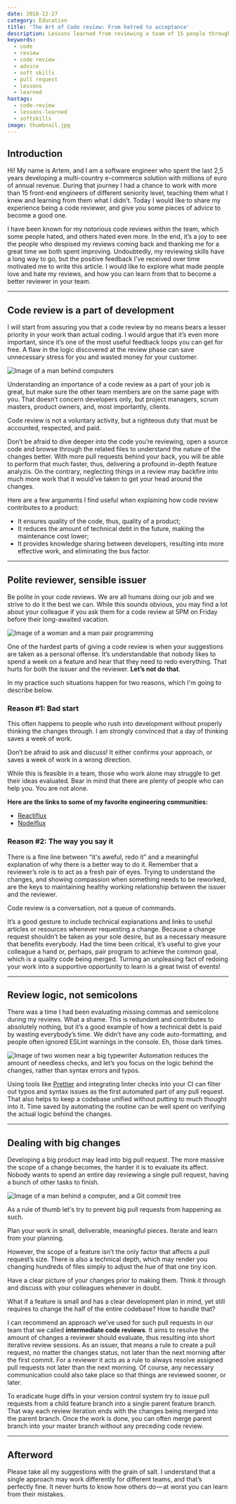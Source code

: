 ```yaml
---
date: 2018-12-27
category: Education
title: 'The Art of Code review: From hatred to acceptance'
description: Lessons learned from reviewing a team of 15 people throughout 2,5 years.
keywords:
  - code
  - review
  - code review
  - advice
  - soft skills
  - pull request
  - lessons
  - learned
hastags:
  - code-review
  - lessons-learned
  - softskills
image: thumbnail.jpg
---
```



## Introduction

Hi! My name is Artem, and I am a software engineer who spent the last 2,5 years developing a multi-country e-commerce solution with millions of euro of annual revenue. During that journey I had a chance to work with more than 15 front-end engineers of different seniority level, teaching them what I knew and learning from them what I didn’t. Today I would like to share my experience being a code reviewer, and give you some pieces of advice to become a good one.

I have been known for my notorious code reviews within the team, which some people hated, and others hated even more. In the end, it’s a joy to see the people who despised my reviews coming back and thanking me for a great time we both spent improving. Undoubtedly, my reviewing skills have a long way to go, but the positive feedback I’ve received over time motivated me to write this article. I would like to explore what made people love and hate my reviews, and how you can learn from that to become a better reviewer in your team.

---

## Code review is a part of development

I will start from assuring you that a code review by no means bears a lesser priority in your work than actual coding. I would argue that it’s even more important, since it’s one of the most useful feedback loops you can get for free. A flaw in the logic discovered at the review phase can save unnecessary stress for you and wasted money for your customer.


<img src={ImageSvg} alt="Image of a man behind computers" />

Understanding an importance of a code review as a part of your job is great, but make sure the other team members are on the same page with you. That doesn’t concern developers only, but project managers, scrum masters, product owners, and, most importantly, clients.

<Quote>
  Code review is not a voluntary activity, but a righteous duty that must be
  accounted, respected, and paid.
</Quote>

Don’t be afraid to dive deeper into the code you’re reviewing, open a source code and browse through the related files to understand the nature of the changes better. With more pull requests behind your back, you will be able to perform that much faster, thus, delivering a profound in-depth feature analyzis. On the contrary, neglecting things in a review may backfire into much more work that it would’ve taken to get your head around the changes.

Here are a few arguments I find useful when explaining how code review contributes to a product:

- It ensures quality of the code, thus, quality of a product;
- It reduces the amount of technical debt in the future, making the maintenance cost lower;
- It provides knowledge sharing between developers, resulting into more effective work, and eliminating the bus factor.

---

## Polite reviewer, sensible issuer

Be polite in your code reviews. We are all humans doing our job and we strive to do it the best we can. While this sounds obvious, you may find a lot about your colleague if you ask them for a code review at 5PM on Friday before their long-awaited vacation.


<img src={PairProgramming} alt="Image of a woman and a man pair programming" />

One of the hardest parts of giving a code review is when your suggestions are taken as a personal offense. It’s understandable that nobody likes to spend a week on a feature and hear that they need to redo everything. That hurts for both the issuer and the reviewer. **Let’s not do that**.

In my practice such situations happen for two reasons, which I'm going to describe below.

### Reason #1: Bad start

This often happens to people who rush into development without properly thinking the changes through. I am strongly convinced that a day of thinking saves a week of work.

<Quote>
  Don’t be afraid to ask and discuss! It either confirms your approach, or saves
  a week of work in a wrong direction.
</Quote>

While this is feasible in a team, those who work alone may struggle to get their ideas evaluated. Bear in mind that there are plenty of people who can help you. You are not alone.

**Here are the links to some of my favorite engineering communities:**

- [Reactiflux](https://discordapp.com/channels/102860784329052160)
- [Nodeiflux](https://discordapp.com/channels/425824580918181889)

### Reason #2: The way you say it

There is a fine line between “it's aweful, redo it” and a meaningful explanation of why there is a better way to do it. Remember that a reviewer’s role is to act as a fresh pair of eyes. Trying to understand the changes, and showing compassion when something needs to be reworked, are the keys to maintaining healthy working relationship between the issuer and the reviewer.

<Quote>Code review is a conversation, not a queue of commands.</Quote>

It’s a good gesture to include technical explanations and links to useful articles or resources whenever requesting a change. Because a change request shouldn’t be taken as your sole desire, but as a necessary measure that benefits everybody. Had the time been critical, it’s useful to give your colleague a hand or, perhaps, pair program to achieve the common goal, which is a quality code being merged. Turning an unpleasing fact of redoing your work into a supportive opportunity to learn is a great twist of events!

---

## Review logic, not semicolons

There was a time I had been evaluating missing commas and semicolons during my reviews. What a shame. This is redundant and contributes to absolutely nothing, but it’s a good example of how a technical debt is paid by wasting everybody’s time. We didn’t have any code auto-formatting, and people often ignored ESLint warnings in the console. Eh, those dark times.


<img src={Typewriter} alt="Image of two women near a big typewriter" />
<Quote>
  Automation reduces the amount of needless checks, and let’s you focus on the
  logic behind the changes, rather than syntax errors and typos.
</Quote>

Using tools like [Prettier](https://prettier.io/) and integrating linter checks into your CI can filter out typos and syntax issues as the first automated part of any pull request. That also helps to keep a codebase unified without putting to much thought into it. Time saved by automating the routine can be well spent on verifying the actual logic behind the changes.

---

## Dealing with big changes

Developing a big product may lead into big pull request. The more massive the scope of a change becomes, the harder it is to evaluate its affect. Nobody wants to spend an entire day reviewing a single pull request, having a bunch of other tasks to finish.


<img
  src={VersionControl}
  alt="Image of a man behind a computer, and a Git commit tree"
/>

As a rule of thumb let's try to prevent big pull requests from happening as such.

<Quote>
  Plan your work in small, deliverable, meaningful pieces. Iterate and learn
  from your planning.
</Quote>

However, the scope of a feature isn’t the only factor that affects a pull request’s size. There is also a technical depth, which may render you changing hundreds of files simply to adjust the hue of that one tiny icon.

<Quote>
  Have a clear picture of your changes prior to making them. Think it through
  and discuss with your colleagues whenever in doubt.
</Quote>

What if a feature is small and has a clear development plan in mind, yet still requires to change the half of the entire codebase? How to handle that?

I can recommend an approach we’ve used for such pull requests in our team that we called **intermediate code reviews**. It aims to resolve the amount of changes a reviewer should evaluate, thus resulting into short iterative review sessions. As an issuer, that means a rule to create a pull request, no matter the changes status, not later than the next morning after the first commit. For a reviewer it acts as a rule to always resolve assigned pull requests not later than the next morning. Of course, any necessary communication could also take place so that things are reviewed sooner, or later.

To eradicate huge diffs in your version control system try to issue pull requests from a child feature branch into a single parent feature branch. That way each review iteration ends with the changes being merged into the parent branch. Once the work is done, you can often merge parent branch into your master branch without any preceding code review.

---

## Afterword

Please take all my suggestions with the grain of salt. I understand that a single approach may work differently for different teams, and that’s perfectly fine. It never hurts to know how others do — at worst you can learn from their mistakes.
